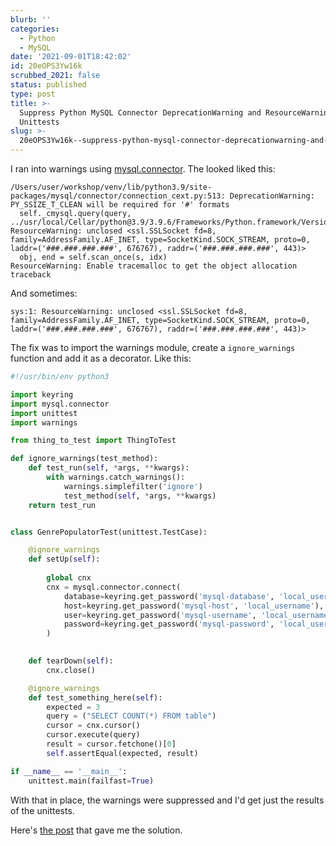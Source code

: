 ```yaml
---
blurb: ''
categories:
  - Python
  - MySQL
date: '2021-09-01T18:42:02'
id: 20eOPS3Yw16k
scrubbed_2021: false
status: published
type: post
title: >-
  Suppress Python MySQL Connector DeprecationWarning and ResourceWarnings In
  Unittests
slug: >-
  20eOPS3Yw16k--suppress-python-mysql-connector-deprecationwarning-and-resourcewarnings-in-unittests
---
```


I ran into warnings using [mysql.connector](https://dev.mysql.com/doc/connector-python/en/). The looked liked this:

```
/Users/user/workshop/venv/lib/python3.9/site-packages/mysql/connector/connection_cext.py:513: DeprecationWarning: PY_SSIZE_T_CLEAN will be required for '#' formats
  self._cmysql.query(query,
../usr/local/Cellar/python@3.9/3.9.6/Frameworks/Python.framework/Versions/3.9/lib/python3.9/json/decoder.py:353: ResourceWarning: unclosed <ssl.SSLSocket fd=8, family=AddressFamily.AF_INET, type=SocketKind.SOCK_STREAM, proto=0, laddr=('###.###.###.###', 676767), raddr=('###.###.###.###', 443)>
  obj, end = self.scan_once(s, idx)
ResourceWarning: Enable tracemalloc to get the object allocation traceback
```

And sometimes:

```
sys:1: ResourceWarning: unclosed <ssl.SSLSocket fd=8, family=AddressFamily.AF_INET, type=SocketKind.SOCK_STREAM, proto=0, laddr=('###.###.###.###', 676767), raddr=('###.###.###.###', 443)>
```

The fix was to import the warnings module, create a `ignore_warnings` function and add it as a decorator. Like this:


```python
#!/usr/bin/env python3

import keyring
import mysql.connector
import unittest
import warnings 

from thing_to_test import ThingToTest 

def ignore_warnings(test_method):
    def test_run(self, *args, **kwargs):
        with warnings.catch_warnings():
            warnings.simplefilter('ignore')
            test_method(self, *args, **kwargs)
    return test_run


class GenrePopulatorTest(unittest.TestCase):

    @ignore_warnings
    def setUp(self):
 
        global cnx
        cnx = mysql.connector.connect(
            database=keyring.get_password('mysql-database', 'local_username'),
            host=keyring.get_password('mysql-host', 'local_username'),
            user=keyring.get_password('mysql-username', 'local_username'),
            password=keyring.get_password('mysql-password', 'local_username')
        )

        
    def tearDown(self):
        cnx.close()

    @ignore_warnings
    def test_something_here(self):
        expected = 3
        query = ("SELECT COUNT(*) FROM table")
        cursor = cnx.cursor()
        cursor.execute(query)
        result = cursor.fetchone()[0]
        self.assertEqual(expected, result)

if __name__ == '__main__':
    unittest.main(failfast=True)
```

With that in place, the warnings were suppressed and I'd get just the results of the unittests. 

Here's [the post](https://www.neuraldump.net/2017/06/how-to-suppress-python-unittest-warnings/) that gave me the solution.
